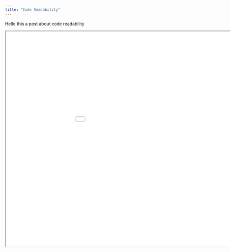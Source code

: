 ```yaml
---
title: "Code Readability"
---
```


Hello this a post about code readability

```{=html}
<iframe width="1050" height="700" src="../../static/2022-10-26_code-readability/2022-10-26_code-readability.html"></iframe>
```
